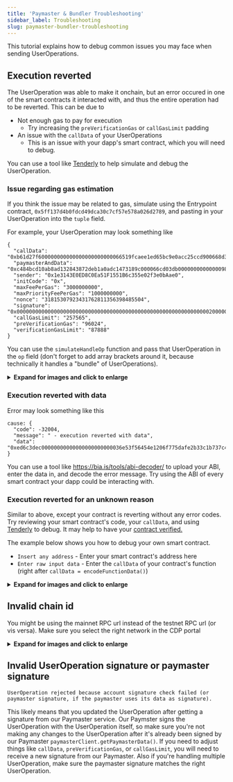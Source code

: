 ```yaml
---
title: 'Paymaster & Bundler Troubleshooting'
sidebar_label: Troubleshooting
slug: paymaster-bundler-troubleshooting
---
```


This tutorial explains how to debug common issues you may face when sending UserOperations.

## Execution reverted

The UserOperation was able to make it onchain, but an error occured in one of the smart contracts it interacted with, and thus the entire operation had to be reverted. This can be due to

- Not enough gas to pay for execution
  - Try increasing the `preVerificationGas` or `callGasLimit` padding
- An issue with the `callData` of your UserOperations
  - This is an issue with your dapp's smart contract, which you will need to debug.

You can use a tool like [Tenderly](https://dashboard.tenderly.co/) to help simulate and debug the UserOperation.

### Issue regarding gas estimation

If you think the issue may be related to gas, simulate using the Entrypoint contract, `0x5ff137d4b0fdcd49dca30c7cf57e578a026d2789`, and pasting in your UserOperation into the `tuple` field.

For example, your UserOperation may look something like

```
{
  "callData": "0xb61d27f600000000000000000000000066519fcaee1ed65bc9e0acc25ccd900668d3ed490000000000000000000000000000000000000000000000000000000000000000000000000000000000000000000000000000000000000000000000000000006000000000000000000000000000000000000000000000000000000000000000443f84ac0e0000000000000000000000001e3143e0ed8c0ea51f1551b6c355e02f3e0baae0000000000000000000000000000000000000000000000000000000000000006400000000000000000000000000000000000000000000000000000000",
  "paymasterAndData": "0xc484bcd10ab8ad132843872deb1a0adc1473189c000066cd03db0000000000000098973f00000a968163f0a57b400000018633de6cf5e53752c5eac49e8f8ffb4ecd16b2afe7b4074086d6693536a9ab1f117bae0b427f83f94246c34d25add97b05e8a73859c2dceef6ee730ab2842bf31b",
  "sender": "0x1e3143E0ED8C0Ea51F1551B6c355e02f3e0bAae0",
  "initCode": "0x",
  "maxFeePerGas": "3000000000",
  "maxPriorityFeePerGas": "1000000000",
  "nonce": "31815307923431762811356398485504",
  "signature": "0x0000000000000000000000000000000000000000000000000000000000000020000000000000000000000000000000000000000000000000000000000000000000000000000000000000000000000000000000000000000000000000000000400000000000000000000000000000000000000000000000000000000000000041ca7a742cff01aa9d5e377c5a146b5d8f03a4e44bd1817b1899bf7e0ff6885ed63294c69f017fe47f385c046055cc687e503bba08513ff52fbf21dcd8019c1f1d1b00000000000000000000000000000000000000000000000000000000000000",
  "callGasLimit": "257565",
  "preVerificationGas": "96024",
  "verificationGasLimit": "87888"
}
```

You can use the `simulateHandleOp` function and pass that UserOperation in the `op` field (don't forget to add array brackets around it, because technically it handles a "bundle" of UserOperations).

<details>
  <summary>
    <b>Expand for images and click to enlarge</b>
  </summary>
  <div>
    <figcaption>
      <i>Tenderly - Entrypoint</i>
    </figcaption>{' '}
    <img
      src="/images/paymaster/pb-paymaster-tenderly-entrypoint.png"
      width="700"
      alt="Tenderly Entrypoint"
    />
  </div>
</details>

### Execution reverted with data

Error may look something like this

```
cause: {
  "code": -32004,
  "message": " - execution reverted with data",
  "data": "0xed6c3dec00000000000000000000000036e53f56454e1206f775dafe2b33c1b737c43632"
}
```

You can use a tool like https://bia.is/tools/abi-decoder/ to upload your ABI, enter the data in, and decode the error message. Try using the ABI of every smart contract your dapp could be interacting with.

### Execution reverted for an unknown reason

Similar to above, except your contract is reverting without any error codes. Try reviewing your smart contract's code, your `callData`, and using [Tenderly](https://dashboard.tenderly.co/) to debug. It may help to have your [contract verified.](https://book.getfoundry.sh/reference/forge/forge-verify-contract)

The example below shows you how to debug your own smart contract.

- `Insert any address` - Enter your smart contract's address here
- `Enter raw input data` - Enter the `callData` of your contract's function (right after `callData = encodeFunctionData()`)

<details>
  <summary>
    <b>Expand for images and click to enlarge</b>
  </summary>
  <div>
    <figcaption>
      <i>Tenderly - Contract Debug</i>
    </figcaption>{' '}
    <img
      src="/images/paymaster/pb-paymaster-tenderly-dev-debug.png"
      width="700"
      alt="Tenderly Debug"
    />
  </div>
</details>

## Invalid chain id

You might be using the mainnet RPC url instead of the testnet RPC url (or vis versa). Make sure you select the right network in the CDP portal

<details>
  <summary>
    <b>Expand for images and click to enlarge</b>
  </summary>
  <div>
    <figcaption>
      <i>Paymaster chain</i>
    </figcaption>{' '}
    <img
      src="/images/paymaster/pb-paymaster-chainid.png"
      width="700"
      alt="Paymaster Chain ID"
    />
  </div>
</details>

## Invalid UserOperation signature or paymaster signature

```
UserOperation rejected because account signature check failed (or paymaster signature, if the paymaster uses its data as signature).
```

This likely means that you updated the UserOperation after getting a signature from our Paymaster service. Our Paymster signs the UserOperation with the UserOperation itself, so make sure you're not making any changes to the UserOperation after it's already been signed by our Paymaster `paymasterClient.getPaymasterData()`. If you need to adjust things like `callData`, `preVerificationGas`, or `callGasLimit`, you will need to receive a new signature from our Paymaster. Also if you're handling multiple UserOperation, make sure the paymaster signature matches the right UserOperation.
